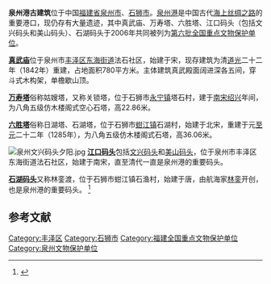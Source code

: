 {{文物保护单位
| 级别 = 全国
| 名称 = 泉州港古建筑
| 图片 = 
| 所在 = [[福建省|福建省]][[泉州市|泉州市]]、[[石狮市|石狮市]]
| 分类 = 古建筑
| 时代 = 宋至元
| 编号 = [[第六批全国重点文物保护单位|第六批]]第580项
| 登录 = 2006年5月25日
}}

'''泉州港古建筑'''位于中国[[福建省|福建省]][[泉州市|泉州市]]、[[石狮市|石狮市]]。[[泉州港|泉州港]]是中国古代[[海上丝绸之路|海上丝绸之路]]的重要港口，现仍存有大量遗迹，其中真武庙、万寿塔、六胜塔、江口码头（包括文兴码头和美山码头）、石湖码头于2006年共同被列为[[第六批全国重点文物保护单位|第六批全国重点文物保护单位]]。

'''[[法石真武庙|真武庙]]'''位于泉州市[[丰泽区|丰泽区]][[东海街道|东海街道]]法石社区，始建于宋，现存建筑为清[[道光|道光]]二十二年（1842年）重建，占地面积780平方米。主体建筑真武殿面阔进深各五间，穿斗式木构架，单檐歇山顶。

'''[[万寿塔_(石狮)|万寿塔]]'''俗称姑嫂塔，又称关锁塔，位于石狮市[[永宁镇|永宁镇]]塔石村，建于[[南宋|南宋]][[绍兴_(年号)|绍兴]]年间，为八角五级仿木楼阁式空心石塔，高22.86米。

'''[[六胜塔|六胜塔]]'''俗称日湖塔、石湖塔，位于石狮市[[蚶江镇|蚶江镇]]石湖村，始建于北宋，重建于元[[至元_(忽必烈)|至元]]二十二年（1285年），为八角五级仿木楼阁式石塔，高36.06米。

[[File:泉州文兴码头夕阳.jpg|thumb]]
'''[[江口码头|江口码头]]'''包括[[文兴码头|文兴码头]]和[[美山码头|美山码头]]，位于泉州市丰泽区东海街道法石社区，始建于南宋，直至清代一直是泉州港的重要码头。

'''[[石湖码头|石湖码头]]'''又称林銮渡，位于石狮市蚶江镇石渔村，始建于唐，由航海家[[林銮|林銮]]开创，也是泉州港的重要码头。
<ref>{{Cite book |author=国家文物局 编 |title=全国重点文物保护单位（第六批）·第Ⅴ卷 |publisher=文物出版社 |year=2008 |isbn=978-7-5010-2446-9 |pages=361-363 }}</ref>

==参考文献==
{{reflist}}

{{泉州世界遗产}}
{{福建全国重点文物保护单位}}

{{DEFAULTSORT:quan}}
[[Category:丰泽区|Category:丰泽区]]
[[Category:石狮市|Category:石狮市]]
[[Category:福建全国重点文物保护单位|Category:福建全国重点文物保护单位]]
[[Category:泉州文物保护单位|Category:泉州文物保护单位]]